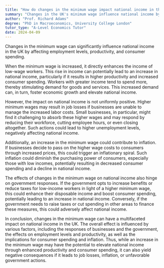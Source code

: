 ```yaml
---
title: "How do changes in the minimum wage impact national income in the UK?"
summary: "Changes in the UK's minimum wage influence national income by altering employment levels, productivity, and consumer spending patterns."
author: "Prof. Richard Adams"
degree: "PhD in Macroeconomics, University College London"
tutor_type: "A-Level Economics Tutor"
date: 2024-04-09
---
```


Changes in the minimum wage can significantly influence national income in the UK by affecting employment levels, productivity, and consumer spending.

When the minimum wage is increased, it directly enhances the income of low-wage workers. This rise in income can potentially lead to an increase in national income, particularly if it results in higher productivity and increased consumer spending. Workers with greater income tend to spend more, thereby stimulating demand for goods and services. This increased demand can, in turn, foster economic growth and elevate national income.

However, the impact on national income is not uniformly positive. Higher minimum wages may result in job losses if businesses are unable to manage the increased labor costs. Small businesses, in particular, might find it challenging to absorb these higher wages and may respond by reducing their workforce, cutting employee hours, or even closing altogether. Such actions could lead to higher unemployment levels, negatively affecting national income.

Additionally, an increase in the minimum wage could contribute to inflation. If businesses decide to pass on the higher wage costs to consumers through increased prices, this could trigger an inflationary spiral. Such inflation could diminish the purchasing power of consumers, especially those with low incomes, potentially resulting in decreased consumer spending and a decline in national income.

The effects of changes in the minimum wage on national income also hinge on government responses. If the government opts to increase benefits or reduce taxes for low-income workers in light of a higher minimum wage, this could enhance their disposable income and boost consumer spending, potentially leading to an increase in national income. Conversely, if the government needs to raise taxes or cut spending in other areas to finance these measures, this could adversely affect national income.

In conclusion, changes in the minimum wage can have a multifaceted impact on national income in the UK. The overall effect is influenced by various factors, including the responses of businesses and the government, the effects on employment levels and productivity, as well as the implications for consumer spending and inflation. Thus, while an increase in the minimum wage may have the potential to elevate national income through enhanced productivity and consumer spending, it can also yield negative consequences if it leads to job losses, inflation, or unfavorable government actions.
    